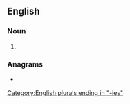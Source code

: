 ==English==

===Noun===
{{head|en|noun plural form}}

# {{plural of|concessionary|lang=en}}

===Anagrams===
* {{anagrams|en|a=acceeiinnoorsss|concessionaires}}

[[Category:English plurals ending in "-ies"]]